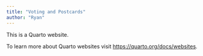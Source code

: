 ```yaml
---
title: "Voting and Postcards"
author: "Ryan"
---
```


This is a Quarto website.

To learn more about Quarto websites visit <https://quarto.org/docs/websites>.
